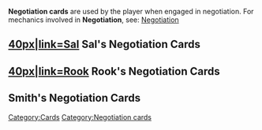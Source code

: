 {{stub}}

'''Negotiation cards''' are used by the player when engaged in negotiation. For mechanics involved in '''Negotiation''', see: [[Negotiation]]

== [[file:Sal portrait.png|40px|link=Sal]] Sal's Negotiation Cards ==
{{cols|3|
* [[Abrupt Remark]]
* [[Agitation]]
* [[Airtight]]
* [[Aplomb]]
* [[Appeal to Reason]]
* [[Attitude]]
* [[Back Pedal]]
* [[Beguile]]
* [[Bellow]]
* [[Bluster]]
* [[Bolstered]]
* [[Brainstorm]]
* [[Browbeat]]
* [[Build Rapport]]
* [[Bulldoze]]
* [[Buying Time]]
* [[Calling in all Favors]]
* [[Calm]]
* [[Caprice]]
* [[Carry Over]]
* [[Clean Slate]]
* [[Clemency]]
* [[Collected]]
* [[Compliment]]
* [[Consideration]]
* [[Debate]]
* [[Deceive]]
* [[Deflection]]
* [[Domineer]]
* [[Drain Resolve]]
* [[Duality]]
* [[Duplicity]]
* [[Ellucidate]]
* [[Empathy]]
* [[Enforcement]]
* [[Entrapment]]
* [[Ergo...]]
* [[Erupt]]
* [[Evil Eye]]
* [[Exploit Weakness]]
* [[Fast Talk]]
* [[Flash Badge]]
* [[Flatter]]
* [[Frisk]]
* [[Good Impression]]
* [[Gossip]]
* [[Gruff]]
* [[Hard Facts]]
* [[Heavy Handed]]
* [[Insider Information]]
* [[Inspiration]]
* [[Intrigue]]
* [[Invective]]
* [[Ipso Facto]]
* [[Just the Facts]]
* [[Keep Cool]]
* [[Know It All]]
* [[Level Playing Field]]
* [[Low Blow]]
* [[Magnetic Charm]]
* [[Mean]]
* [[Menacing Air]]
* [[Non Sequitur]]
* [[Observation]]
* [[Obtuse]]
* [[Oolo's Requisition]]
* [[Oppress]]
* [[Options]]
* [[Overbear]]
* [[Planning]]
* [[Plead]]
* [[Pure Diplomacy]]
* [[Pure Style]]
* [[Quick Thinking]]
* [[Rage]]
* [[Rapid Fire]]
* [[Recall]]
* [[Reconsider]]
* [[Resilience]]
* [[Sal's Instincts]]
* [[Scorched Earth]]
* [[Sealed Admiralty Envelope]]
* [[Second Wind]]
* [[Seeds of Doubt]]
* [[Segue]]
* [[Setup]]
* [[Solid Point]]
* [[Stammer]]
* [[Subtlety]]
* [[Swift Rebuttal]]
* [[Tactical Mind]]
* [[This Ends Now]]
* [[Threaten]]
* [[Tyrannize]]
* [[Veiled Anger]]
* [[Very Convincing]]
* [[White Lie]]
* [[Withdrawn]]
}}

== [[file:Rook portrait.png|40px|link=Rook]] Rook's Negotiation Cards ==

== Smith's Negotiation Cards ==


[[Category:Cards]]
[[Category:Negotiation cards]]